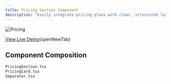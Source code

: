 ```yaml
---
title: Pricing Section Component 
description: "Easily integrate pricing plans with clear, structured layouts and smooth styling."  
---
```


<Frame>
  <img
    src="/images/pricing.png"
    alt="Pricing"
  />
</Frame>

[View Live Demo](https://rangoli-components.vercel.app/p/pricing-section){openNewTab}

## Component Composition
```txt component composition
PricingSection.tsx
PricingCard.tsx
Separator.tsx
```